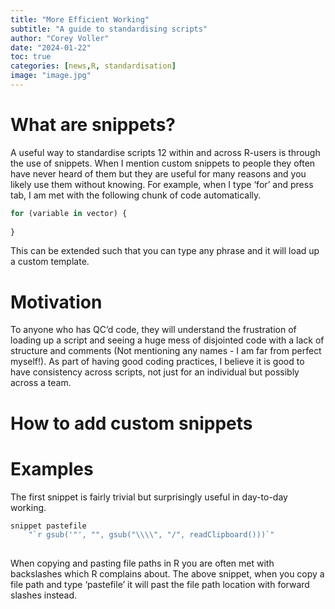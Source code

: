 ```yaml
---
title: "More Efficient Working"
subtitle: "A guide to standardising scripts" 
author: "Corey Voller"
date: "2024-01-22"
toc: true
categories: [news,R, standardisation]
image: "image.jpg"
---
```


# What are snippets?

A useful way to standardise scripts 12 within and across R-users is through the use of snippets. When I mention custom snippets to people they often have never heard of them but they are useful for many reasons and you likely use them without knowing. For example, when I type 'for' and press tab, I am met with the following chunk of code automatically.

```r
for (variable in vector) {
  
}
```

This can be extended such that you can type any phrase and it will load up a custom template.

# Motivation

To anyone who has QC'd code, they will understand the frustration of loading up a script and seeing a huge mess of disjointed code with a lack of structure and comments (Not mentioning any names - I am far from perfect myself!). As part of having good coding practices, I believe it is good to have consistency across scripts, not just for an individual but possibly across a team.

# How to add custom snippets

# Examples

The first snippet is fairly trivial but surprisingly useful in day-to-day working.

```r

snippet pastefile
	"`r gsub('"', "", gsub("\\\\", "/", readClipboard()))`"
	
```

When copying and pasting file paths in R you are often met with backslashes which R complains about. The above snippet, when you copy a file path and type 'pastefile' it will past the file path location with forward slashes instead.
